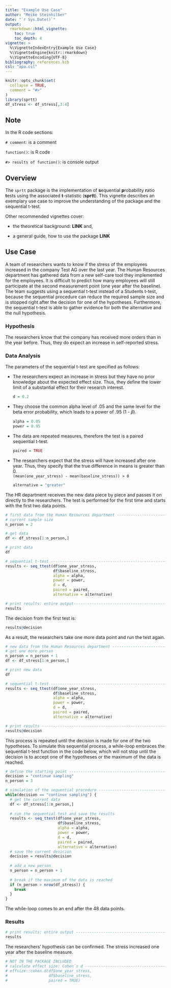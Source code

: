 ```yaml
---
title: "Example Use Case"
author: "Meike Steinhilber"
date: "`r Sys.Date()`"
output:
  rmarkdown::html_vignette:
    toc: true
    toc_depth: 4
vignette: >
  %\VignetteIndexEntry{Example Use Case}
  %\VignetteEngine{knitr::rmarkdown}
  %\VignetteEncoding{UTF-8}
bibliography: references.bib
csl: "apa.csl"
---
```


```r
knitr::opts_chunk$set(
  collapse = TRUE,
  comment = "#>"
)
library(sprtt)
df_stress <- df_stress[,3:4]
```

## Note

In the R code sections:

`# comment`: is a comment

`function()`: is R code

`#> results of function()`: is console output

## Overview

The `sprtt` package is the implementation of **s**equential **p**robability **r**atio **t**ests using the associated **t**-statistic (**sprtt**). This vignette describes an exemplary use case to improve the understanding of the package and the sequential t-test.

Other recommended vignettes cover:

-   the theoretical background: **LINK** and,

-   a general guide, how to use the package **LINK**

## Use Case

A team of researchers wants to know if the stress of the employees increased in the company Test AG over the last year. The Human Resources department has gathered data from a new self-care tool they implemented for the employees. It is difficult to predict how many employees will still participate at the second measurement point (one year after the baseline). The team suggests using a sequential t-test instead of a Students t-test, because the sequential procedure can reduce the required sample size and is stopped right after the decision for one of the hypotheses. Furthermore, the sequential t-test is able to gather evidence for both the alternative and the null hypothesis.

### Hypothesis

The researchers know that the company has received more orders than in the year before. Thus, they do expect an increase in self-reported stress.

### Data Analysis

The parameters of the sequential t-test are specified as follows:

-   The researchers expect an increase in stress but they have no prior knowledge about the expected effect size. Thus, they define the lower limit of a substantial effect for their research interest.

    ```r
    d = 0.2
    ```

-   They choose the common alpha level of .05 and the same level for the beta error probability, which leads to a power of .95 (1 - 𝛽).

    ```r
    alpha = 0.05
    power = 0.95
    ```

-   The data are repeated measures, therefore the test is a paired sequential t-test.

    ```r
    paired = TRUE
    ```

-   The researchers expect that the stress will have increased after one year. Thus, they specify that the true difference in means is greater than 0.\
    `(mean(one_year_stress) - mean(baseline_stress)) > 0`

    ```r
    alternative = "greater"
    ```

The HR department receives the new data piece by piece and passes it on directly to the researchers. The test is performed for the first time and starts with the first two data points.

```r
# first data from the Human Resources department -------------------------------
# current sample size
n_person = 2

# get data
df <- df_stress[1:n_person,]

# print data
df

# sequential t-test ------------------------------------------------------------
results <- seq_ttest(df$one_year_stress,
                     df$baseline_stress,
                     alpha = alpha,
                     power = power,
                     d = d,
                     paired = paired,
                     alternative = alternative)

# print results: entire output--------------------------------------------------
results
```

The decision from the first test is:

```r
results@decision
```

As a result, the researchers take one more data point and run the test again.

```r
# new data from the Human Resources department ---------------------------------
# get one more person
n_person = n_person + 1
df <- df_stress[1:n_person,]

# print new data
df

# sequential t-test ------------------------------------------------------------
results <- seq_ttest(df$one_year_stress,
                     df$baseline_stress,
                     alpha = alpha,
                     power = power,
                     d = d,
                     paired = paired,
                     alternative = alternative)

# print results ----------------------------------------------------------------
results@decision
```

This process is repeated until the decision is made for one of the two hypotheses. To simulate this sequential process, a while-loop embraces the sequential t-test function in the code below, which will not stop until the decision is to accept one of the hypotheses or the maximum of the data is reached.

```r
# define the starting point ----------------------------------------------------
decision = "continue sampling"
n_person = 3

# simulation of the sequential procedure ---------------------------------------
while(decision == "continue sampling") {
  # get the current data
  df <- df_stress[1:n_person,]
  
  # run the sequential test and save the results
  results <- seq_ttest(df$one_year_stress,
                       df$baseline_stress,
                       alpha = alpha,
                       power = power,
                       d = d,
                       paired = paired,
                       alternative = alternative)
  # save the current desicion
  decision = results@decision
  
  # add a new person
  n_person = n_person + 1
  
  # break if the maximum of the data is reached
  if (n_person > nrow(df_stress)) {
    break
  }
}
```

The while-loop comes to an end after the 48 data points.

### Results

```r
# print results: entire output -------------------------------------------------
results
```

The researchers' hypothesis can be confirmed. The stress increased one year after the baseline measure.

<!--# Wie Zitiert man den Test? -->

```r
# NOT IN THE PACKAGE INCLUDED
# calculate effect size: Cohen´s d ---------------------------------------------
# effsize::cohen.d(df$one_year_stress,
#                  df$baseline_stress,
#                  paired = TRUE)
```

